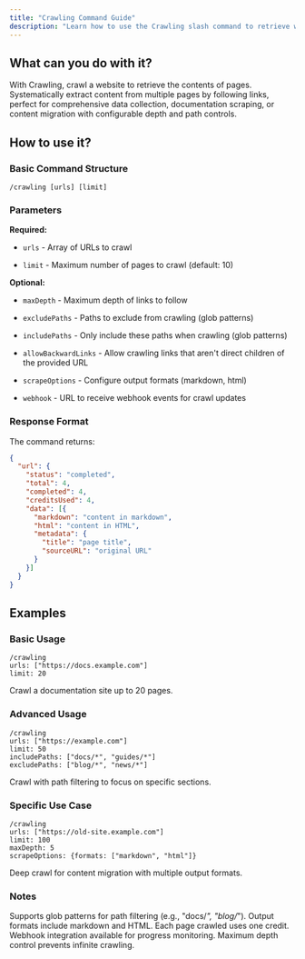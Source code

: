 ```yaml
---
title: "Crawling Command Guide"
description: "Learn how to use the Crawling slash command to retrieve website content"
---
```


## What can you do with it?

With Crawling, crawl a website to retrieve the contents of pages. Systematically extract content from multiple pages by following links, perfect for comprehensive data collection, documentation scraping, or content migration with configurable depth and path controls.

## How to use it?

### Basic Command Structure
```
/crawling [urls] [limit]
```

### Parameters

**Required:**

- `urls` - Array of URLs to crawl

- `limit` - Maximum number of pages to crawl (default: 10)

**Optional:**

- `maxDepth` - Maximum depth of links to follow

- `excludePaths` - Paths to exclude from crawling (glob patterns)

- `includePaths` - Only include these paths when crawling (glob patterns)

- `allowBackwardLinks` - Allow crawling links that aren't direct children of the provided URL

- `scrapeOptions` - Configure output formats (markdown, html)

- `webhook` - URL to receive webhook events for crawl updates

### Response Format

The command returns:
```json
{
  "url": {
    "status": "completed",
    "total": 4,
    "completed": 4,
    "creditsUsed": 4,
    "data": [{
      "markdown": "content in markdown",
      "html": "content in HTML",
      "metadata": {
        "title": "page title",
        "sourceURL": "original URL"
      }
    }]
  }
}
```

## Examples

### Basic Usage
```
/crawling
urls: ["https://docs.example.com"]
limit: 20
```
Crawl a documentation site up to 20 pages.

### Advanced Usage
```
/crawling
urls: ["https://example.com"]
limit: 50
includePaths: ["docs/*", "guides/*"]
excludePaths: ["blog/*", "news/*"]
```
Crawl with path filtering to focus on specific sections.

### Specific Use Case
```
/crawling
urls: ["https://old-site.example.com"]
limit: 100
maxDepth: 5
scrapeOptions: {formats: ["markdown", "html"]}
```
Deep crawl for content migration with multiple output formats.

### Notes

Supports glob patterns for path filtering (e.g., "docs/*", "blog/*"). Output formats include markdown and HTML. Each page crawled uses one credit. Webhook integration available for progress monitoring. Maximum depth control prevents infinite crawling. 